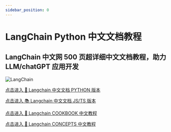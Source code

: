 ```yaml
---
sidebar_position: 0
---
```


# LangChain Python 中文文档教程

## LangChain 中文网 500 页超详细中文文档教程，助力 LLM/chatGPT 应用开发

![LangChain](https://pica.zhimg.com/50/v2-56e8bbb52aa271012541c1fe1ceb11a2_r.gif 'LangChain中文网')


[点击进入 🚀  Langchain 中文文档 PYTHON 版本](https://python.langchain.com.cn/docs/get_started/introduction)

[点击进入 📚  Langchain 中文文档 JS/TS 版本](https://js.langchain.com.cn/docs/)

[点击进入 📃 Langchain COOKBOOK 中文教程](https://cookbook.langchain.com.cn/docs/)

[点击进入 🚀  Langchain CONCEPTS 中文教程 ](https://langchain.com.cn)